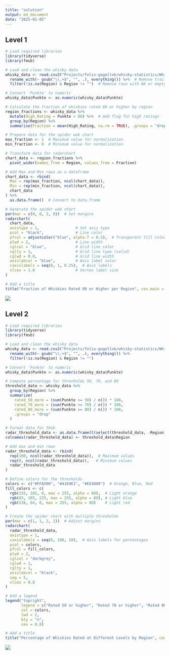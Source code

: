 ```yaml
---
title: "solution"
output: md_document
date: "2025-01-05"
---
```


## Level 1

```r
# Load required libraries
library(tidyverse)
library(fmsb)

# Load and clean the whisky data
whisky_data <- read.csv2("Projects/felix-gogollok/whisky-statistics/Whisky.csv", sep = ";", stringsAsFactors = FALSE) %>%
  rename_with(~ gsub("\\.+$", "", .), everything()) %>%  # Remove trailing dots from column names
  filter(!is.na(Region) & Region != "")  # Remove rows with NA or empty Region

# Convert 'Punkte' to numeric
whisky_data$Punkte <- as.numeric(whisky_data$Punkte)

# Calculate the fraction of whiskies rated 80 or higher by region
region_fractions <- whisky_data %>%
  mutate(High_Rating = Punkte > 80) %>%  # Add flag for high ratings
  group_by(Region) %>%
  summarise(Fraction = mean(High_Rating, na.rm = TRUE), .groups = "drop")  # Calculate fraction per region

# Prepare data for the spider web chart
max_fraction <- 1  # Maximum value for normalization
min_fraction <- 0  # Minimum value for normalization

# Transform data for radarchart
chart_data <- region_fractions %>%
  pivot_wider(names_from = Region, values_from = Fraction)

# Add Max and Min rows as a dataframe
chart_data <- rbind(
  Max = rep(max_fraction, ncol(chart_data)),
  Min = rep(min_fraction, ncol(chart_data)),
  chart_data
) %>%
  as.data.frame()  # Convert to data.frame

# Generate the spider web chart
par(mar = c(0, 0, 2, 0))  # Set margins
radarchart(
  chart_data,
  axistype = 1,                # Set axis type
  pcol = "black",              # Line color
  pfcol = adjustcolor("blue", alpha.f = 0.5),  # Transparent fill color
  plwd = 2,                    # Line width
  cglcol = "blue",             # Grid line color
  cglty = 1,                   # Grid line type (solid)
  cglwd = 0.8,                 # Grid line width
  axislabcol = "blue",         # Axis label color
  caxislabels = seq(0, 1, 0.25),  # Axis labels
  vlcex = 1.0                  # Vertex label size
)

# Add a title
title("Fraction of Whiskies Rated 80 or Higher per Region", cex.main = 1.5)
```
![](Rplot01.png)

## Level 2

```r
# Load required libraries
library(tidyverse)
library(fmsb)

# Load and clean the whisky data
whisky_data <- read.csv2("Projects/felix-gogollok/whisky-statistics/Whisky.csv", sep = ";", stringsAsFactors = FALSE) %>%
  rename_with(~ gsub("\\.+$", "", .), everything()) %>%
  filter(!is.na(Region) & Region != "")

# Convert 'Punkte' to numeric
whisky_data$Punkte <- as.numeric(whisky_data$Punkte)

# Compute percentage for thresholds 50, 70, and 80
threshold_data <- whisky_data %>%
  group_by(Region) %>%
  summarize(
    rated_50_more = (sum(Punkte >= 50) / n()) * 100,
    rated_70_more = (sum(Punkte >= 70) / n()) * 100,
    rated_80_more = (sum(Punkte >= 80) / n()) * 100,
    .groups = "drop"
  )

# Format data for fmsb
radar_threshold_data <- as.data.frame(t(select(threshold_data, -Region)))
colnames(radar_threshold_data) <- threshold_data$Region

# Add max and min rows
radar_threshold_data <- rbind(
  rep(100, ncol(radar_threshold_data)),  # Maximum values
  rep(0, ncol(radar_threshold_data)),   # Minimum values
  radar_threshold_data
)

# Define colors for the thresholds
colors <- c("#FFA500", "#4169E1", "#EE4000")  # Orange, Blue, Red
fill_colors <- c(
  rgb(255, 165, 0, max = 255, alpha = 80),  # Light orange
  rgb(65, 105, 225, max = 255, alpha = 80), # Light blue
  rgb(238, 64, 0, max = 255, alpha = 80)    # Light red
)

# Create the spider chart with multiple thresholds
par(mar = c(1, 1, 2, 1))  # Adjust margins
radarchart(
  radar_threshold_data,
  axistype = 1,
  caxislabels = seq(0, 100, 20),  # Axis labels for percentages
  pcol = colors,
  pfcol = fill_colors,
  plwd = 2,
  cglcol = "darkgrey",
  cglwd = 1,
  cglty = 1,
  axislabcol = "black",
  seg = 5,
  vlcex = 0.8
)

# Add a legend
legend("topright",
       legend = c("Rated 50 or higher", "Rated 70 or higher", "Rated 80 or higher"),
       col = colors,
       lwd = 2,
       bty = "n",
       cex = 0.8)

# Add a title
title("Percentage of Whiskies Rated at Different Levels by Region", cex.main = 1.2)
```
![](Rplot02.png)